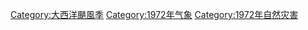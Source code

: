 [[Category:大西洋颶風季|Category:大西洋颶風季]]
[[Category:1972年气象|Category:1972年气象]]
[[Category:1972年自然灾害|Category:1972年自然灾害]]